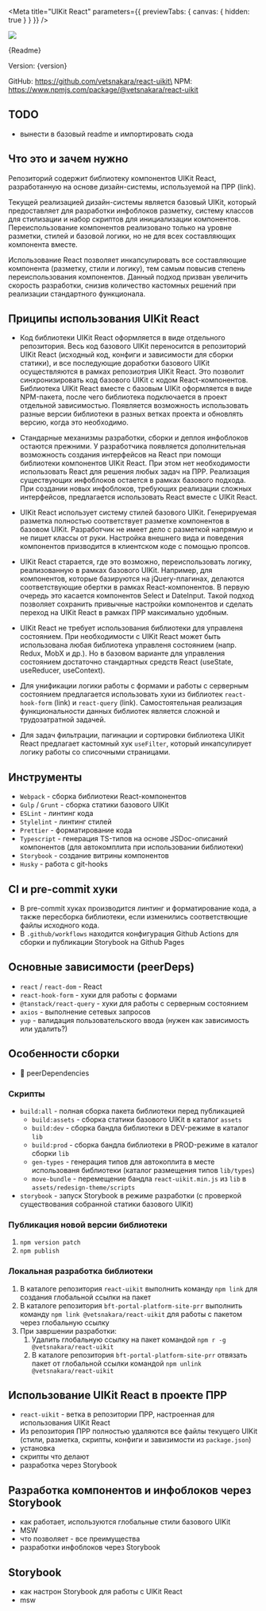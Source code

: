 
<Meta title="UIKit React" parameters={{ previewTabs: { canvas: { hidden: true } } }} />

<img src={logo} />

<Markdown>{Readme}</Markdown>

Version: <span>{version}</span>

GitHub: https://github.com/vetsnakara/react-uikit\
NPM: https://www.npmjs.com/package/@vetsnakara/react-uikit

## TODO
* вынести в базовый readme и импортировать сюда

## Что это и зачем нужно
Репозиторий содержит библиотекy компонентов UIKit React, разработанную на основе дизайн-системы, используемой на ПРР (link). 

Текущей реализацией дизайн-системы является базовый UIKit, который предоставляет для разработки инфоблоков разметку, систему классов для стилизации и набор скриптов для инициализации компонентов. Переиспользование компонентов реализовано только на уровне разметки, стилей и базовой логики, но не для всех составляющих компонента вместе.

Использование React позволяет инкапсулировать все составляющие компонента (разметку, стили и логику), тем самым повысив степень переиспользования компонентов. Данный подход призван увеличить скорость разработки, снизив количество кастомных решений при реализации стандартного функционала.

## Приципы использования UIKit React
* Код библиотеки UIKit React оформляется в виде отдельного репозитория. Весь код базового UIKit переносится в репозиторий UIKit React (исходный код, конфиги и зависимости для сборки статики), и все последующие доработки базового UIKit осуществляются в рамках репозиотрия UIKit React. Это позволит синхронизировать код базового UIKit с кодом React-компонентов. Библиотека UIKit React вместе с базовым UIKit оформляется в виде NPM-пакета, после чего библиотека подключается в проект отдельной зависимостью. Появляется возможность использовать разные версии библиотеки в разных ветках проекта и обновлять версию, когда это необходимо.

* Стандарные механизмы разработки, сборки и деплоя инфоблоков остаются прежними. У разработчика появляется дополнительная возможность создания интерфейсов на React при помощи библиотеки компонентов UIKit React. При этом нет необходимости использовать React для решения любых задач на ПРР. Реализация существующих инфоблоков остается в рамках базового подхода. При создании новых инфоблоков, требующих реализации сложных интерфейсов, предлагается использовать React вместе с UIKit React.

* UIKit React использует систему стилей базового UIKit. Генерируемая разметка полностью соответствует разметке компонентов в базовом UIKit. Разработчик не имеет дело с разметкой напрямую и не пишет классы от руки. Настройка внешнего вида и поведения компонентов призводится в клиентском коде с помощью пропсов.

* UIKit React старается, где это возможно, переиспользовать логику, реализованную в рамках базового UIKit. Например, для компонентов, которые базируются на jQuery-плагинах, делаются соответствующие обертки в рамках React-компонентов. В первую очередь это касается компонентов Select и DateInput. Такой подход позволяет сохранить привычные настройки компонентов и сделать переход на UIKit React в рамках ПРР максимально удобным.

* UIKit React не требует использования библиотеки для управленя состоянием. При необходимости с UIKit React может быть использована любая библиотека управленя состоянием (напр. Redux, MobX и др.). Но в базовом варианте для управления состоянием достаточно стандартных средств React (useState, useReducer, useContext).

* Для унификации логики работы с формами и работы с серверным состоянием предлагается использовать хуки из библиотек `react-hook-form` (link) и `react-query` (link). Самостоятельная реализация функциональности данных библиотек является сложной и трудозатратной задачей.

* Для задач фильтрации, пагинации и сортировки библиотека UIKit React предлагает кастомный хук `useFilter`, который инкапсулирует логику работы со списочными страницами.

## Инструменты
* `Webpack` - сборка библиотеки React-компонентов
* `Gulp` / `Grunt` - сборка статики базового UIKit
* `ESLint` - линтинг кода 
* `Stylelint` - линтинг стилей
* `Prettier` - форматирование кода
* `Typescript` - генерация TS-типов на основе JSDoc-описаний компонентов (для автокомплита при использовании библиотеки)
* `Storybook` - создание витрины компонентов
* `Husky` - работа с git-hooks

## CI и pre-commit хуки
* В pre-commit хуках производится линтинг и форматирование кода, а также пересборка библиотеки, если изменились соответствющие файлы исходного кода.
* В `.github/workflows` находится конфигурация Github Actions для сборки и публикации Storybook на Github Pages

## Основные зависимости (peerDeps)
* `react` / `react-dom` - React
* `react-hook-form` - хуки для работы с формами
* `@tanstack/react-query` - хуки для работы с серверным состоянием
* `axios` - выполнение сетевых запросов
* `yup` - валидация пользовательского ввода (нужен как зависимость или удалить?)

## Особенности сборки
* 🛑 peerDependencies

### Скрипты

* `build:all` - полная сборка пакета библиотеки перед публикацией
    * `build:assets` - сборка статики базового UIKit в каталог `assets`
    * `build:dev` - сборка бандла библиотеки в DEV-режиме в каталог `lib`
    * `build:prod` - сборка бандла библиотеки в PROD-режиме в каталог сборки `lib`
    * `gen-types` - генерация типов для автокоплита в месте использованя библиотеки (каталог размещения типов `lib/types`)
    * `move-bundle` - перемещение бандла `react-uikit.min.js` из `lib` в `assets/redesign-theme/scripts`
* `storybook` - запуск Storybook в режиме разработки (с проверкой существования собранной статики базового UIKit)

### Публикация новой версии библиотеки
1. `npm version patch`
1. `npm publish`

### Локальная разработка библиотеки
1. В каталоге репозитория `react-uikit` выполнить команду `npm link` для создания глобальной ссылки на пакет
1. В каталоге репозитория `bft-portal-platform-site-prr` выполнить команду `npm link @vetsnakara/react-uikit` для работы с пакетом через глобальную ссылку
1. При завршении разработки:
    1. Удалить глобальную ссылку на пакет командой `npm r -g @vetsnakara/react-uikit`
    1. В каталоге репозитория `bft-portal-platform-site-prr` отвязать пакет от глобальной ссылки командой `npm unlink @vetsnakara/react-uikit`

## Использование UIKit React в проекте ПРР
* `react-uikit` - ветка в репозитории ПРР, настроенная для использования UIKit React
* Из репозитория ПРР полностью удаляются все файлы текущего UIKit (стили, разметка, скрипты, конфиги и завизимости из `package.json`)
* установка 
* скрипты что делают
* разработка через Storybook

## Разработка компонентов и инфоблоков через Storybook
* как работает, используются глобальные стили базового UIKit
* MSW
* что позволяет - все преимущества
* разработки инфоблоков через Storybook

## Storybook
* как настрон Storybook для работы с UIKit React
* msw
